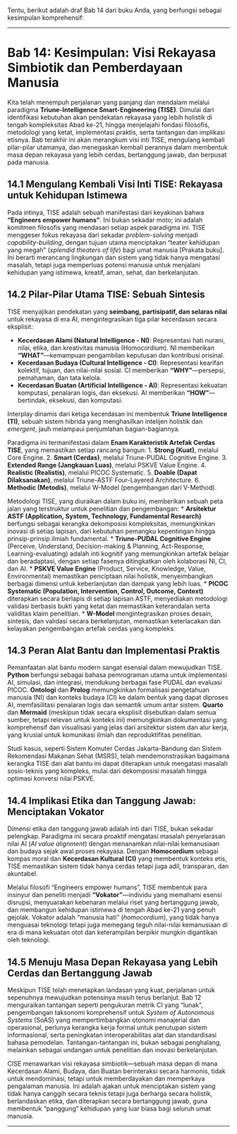 Tentu, berikut adalah draf Bab 14 dari buku Anda, yang berfungsi sebagai kesimpulan komprehensif:

---

# **Bab 14: Kesimpulan: Visi Rekayasa Simbiotik dan Pemberdayaan Manusia**

Kita telah menempuh perjalanan yang panjang dan mendalam melalui paradigma **Triune-Intelligence Smart-Engineering (TISE)**. Dimulai dari identifikasi kebutuhan akan pendekatan rekayasa yang lebih holistik di tengah kompleksitas Abad ke-21, hingga menjelajahi fondasi filosofis, metodologi yang ketat, implementasi praktis, serta tantangan dan implikasi etisnya. Bab terakhir ini akan merangkum visi inti TISE, mengulang kembali pilar-pilar utamanya, dan menegaskan kembali perannya dalam membentuk masa depan rekayasa yang lebih cerdas, bertanggung jawab, dan berpusat pada manusia.

## **14.1 Mengulang Kembali Visi Inti TISE: Rekayasa untuk Kehidupan Istimewa**

Pada intinya, TISE adalah sebuah manifestasi dari keyakinan bahwa **"Engineers empower humans"**. Ini bukan sekadar moto; ini adalah komitmen filosofis yang mendasari setiap aspek paradigma ini. TISE menggeser fokus rekayasa dari sekadar *problem-solving* menjadi *capability-building*, dengan tujuan utama menciptakan "teater kehidupan yang megah" (*splendid theaters of life*) bagi umat manusia [Prakata buku]. Ini berarti merancang lingkungan dan sistem yang tidak hanya mengatasi masalah, tetapi juga memperluas potensi manusia untuk menjalani kehidupan yang istimewa, kreatif, aman, sehat, dan berkelanjutan.

## **14.2 Pilar-Pilar Utama TISE: Sebuah Sintesis**

TISE menyajikan pendekatan yang **seimbang, partisipatif, dan selaras nilai** untuk rekayasa di era AI, mengintegrasikan tiga pilar kecerdasan secara eksplisit:

*   **Kecerdasan Alami (Natural Intelligence - NI)**: Representasi hati nurani, nilai, etika, dan kreativitas manusia (Homocordium). NI memberikan **"WHAT"**—kemampuan pengambilan keputusan dan kontribusi orisinal.
*   **Kecerdasan Budaya (Cultural Intelligence - CI)**: Representasi kearifan kolektif, tujuan, dan nilai-nilai sosial. CI memberikan **"WHY"**—persepsi, pemahaman, dan tata kelola.
*   **Kecerdasan Buatan (Artificial Intelligence - AI)**: Representasi kekuatan komputasi, penalaran logis, dan eksekusi. AI memberikan **"HOW"**—bertindak, eksekusi, dan komputasi.

Interplay dinamis dari ketiga kecerdasan ini membentuk **Triune Intelligence (TI)**, sebuah sistem hibrida yang menghasilkan intelijen holistik dan *emergent*, jauh melampaui penjumlahan bagian-bagiannya.

Paradigma ini termanifestasi dalam **Enam Karakteristik Artefak Cerdas TISE**, yang memastikan setiap rancang bangun:
1.  **Strong (Kuat)**, melalui Core Engine.
2.  **Smart (Cerdas)**, melalui Triune-PUDAL Cognitive Engine.
3.  **Extended Range (Jangkauan Luas)**, melalui PSKVE Value Engine.
4.  **Realistic (Realistis)**, melalui PICOC Systematic.
5.  **Doable (Dapat Dilaksanakan)**, melalui Triune-ASTF Four-Layered Architecture.
6.  **Methodic (Metodis)**, melalui W-Model (pengembangan dari V-Method).

Metodologi TISE, yang diuraikan dalam buku ini, memberikan sebuah peta jalan yang terstruktur untuk penelitian dan pengembangan:
*   **Arsitektur ASTF (Application, System, Technology, Fundamental Research)** berfungsi sebagai kerangka dekomposisi kompleksitas, memungkinkan inovasi di setiap lapisan, dari kebutuhan pemangku kepentingan hingga prinsip-prinsip ilmiah fundamental.
*   **Triune-PUDAL Cognitive Engine** (Perceive, Understand, Decision-making & Planning, Act-Response, Learning-evaluating) adalah inti kognitif yang memungkinkan artefak belajar dan beradaptasi, dengan setiap fasenya ditingkatkan oleh kolaborasi NI, CI, dan AI.
*   **PSKVE Value Engine** (Product, Service, Knowledge, Value, Environmental) memastikan penciptaan nilai holistik, menyeimbangkan berbagai dimensi untuk keberlanjutan dan dampak yang lebih luas.
*   **PICOC Systematic (Population, Intervention, Control, Outcome, Context)** diterapkan secara berlapis di setiap lapisan ASTF, menyediakan metodologi validasi berbasis bukti yang ketat dan memastikan keterandalan serta validitas klaim penelitian.
*   **W-Model** mengintegrasikan proses desain, sintesis, dan validasi secara berkelanjutan, memastikan keterlacakan dan kelayakan pengembangan artefak cerdas yang kompleks.

## **14.3 Peran Alat Bantu dan Implementasi Praktis**

Pemanfaatan alat bantu modern sangat esensial dalam mewujudkan TISE. **Python** berfungsi sebagai bahasa pemrograman utama untuk implementasi AI, simulasi, dan integrasi, mendukung berbagai fase PUDAL dan evaluasi PICOC. **Ontologi** dan **Prolog** memungkinkan formalisasi pengetahuan manusia (NI) dan konteks budaya (CI) ke dalam bentuk yang dapat diproses AI, memfasilitasi penalaran logis dan semantik umum antar sistem. **Quarto** dan **Mermaid** (meskipun tidak secara eksplisit disebutkan dalam semua sumber, tetapi relevan untuk konteks ini) memungkinkan dokumentasi yang komprehensif dan visualisasi yang jelas dari arsitektur sistem dan alur kerja, yang krusial untuk komunikasi ilmiah dan reproduktifitas penelitian.

Studi kasus, seperti Sistem Komuter Cerdas Jakarta-Bandung dan Sistem Rekomendasi Makanan Sehat (MSRS), telah mendemonstrasikan bagaimana kerangka TISE dan alat bantu ini dapat diterapkan untuk mengatasi masalah sosio-teknis yang kompleks, mulai dari dekomposisi masalah hingga optimasi konversi nilai PSKVE.

## **14.4 Implikasi Etika dan Tanggung Jawab: Menciptakan Vokator**

Dimensi etika dan tanggung jawab adalah inti dari TISE, bukan sekadar pelengkap. Paradigma ini secara proaktif mengatasi masalah penyelarasan nilai AI (*AI value alignment*) dengan menanamkan nilai-nilai kemanusiaan dan budaya sejak awal proses rekayasa. Dengan **Homocordium** sebagai kompas moral dan **Kecerdasan Kultural (CI)** yang membentuk konteks etis, TISE memastikan sistem tidak hanya cerdas tetapi juga adil, transparan, dan akuntabel.

Melalui filosofi "Engineers empower humans", TISE membentuk para insinyur dan peneliti menjadi **"Vokator"**—individu yang memahami esensi disrupsi, menyuarakan kebenaran melalui riset yang bertanggung jawab, dan membangun kehidupan istimewa di tengah Abad ke-21 yang penuh gejolak. Vokator adalah "manusia hati" (*homocordium*), yang tidak hanya menguasai teknologi tetapi juga memegang teguh nilai-nilai kemanusiaan di era di mana kekuatan otot dan keterampilan berpikir mungkin digantikan oleh teknologi.

## **14.5 Menuju Masa Depan Rekayasa yang Lebih Cerdas dan Bertanggung Jawab**

Meskipun TISE telah menetapkan landasan yang kuat, perjalanan untuk sepenuhnya mewujudkan potensinya masih terus berlanjut. Bab 12 menguraikan tantangan seperti pengukuran metrik CI yang "lunak", pengembangan taksonomi komprehensif untuk *System of Autonomous Systems* (SoAS) yang mempertimbangkan otonomi manajerial dan operasional, perlunya kerangka kerja formal untuk penutupan sistem informasional, serta peningkatan interoperabilitas alat dan standardisasi bahasa pemodelan. Tantangan-tantangan ini, bukan sebagai penghalang, melainkan sebagai undangan untuk penelitian dan inovasi berkelanjutan.

CISE menawarkan visi rekayasa simbiotik—sebuah masa depan di mana Kecerdasan Alami, Budaya, dan Buatan berinteraksi secara harmonis, tidak untuk mendominasi, tetapi untuk memberdayakan dan memperkaya pengalaman manusia. Ini adalah ajakan untuk menciptakan sistem yang tidak hanya canggih secara teknis tetapi juga berharga secara holistik, berlandaskan etika, dan diterapkan secara bertanggung jawab, guna membentuk "panggung" kehidupan yang luar biasa bagi seluruh umat manusia.

---